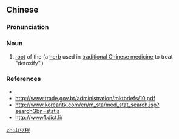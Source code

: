 ==Chinese==
{{zh-forms}}

===Pronunciation===
{{zh-pron
|m=shāndòugēn
|cat=n
}}

===Noun===
{{zh-noun}}

# [[root]] of the {{taxlink|Sophora tonkinensis|species|noshow=1}} (a [[herb]] used in [[traditional Chinese medicine]] to treat "detoxify".)

===References===
* {{pedialite|lang=zh}}
* http://www.trade.gov.bt/administration/mktbriefs/10.pdf
* http://www.koreantk.com/en/m_sta/med_stat_search.jsp?searchGbn=statis
* http://www1.dict.li/

[[zh:山豆根]]